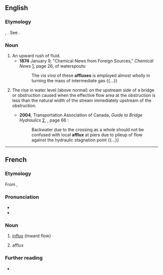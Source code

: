 ==English==

===Etymology===
{{der|en|la|affluĕre}}, {{m|la|affluxum}}. See {{m|en|affluent}}.

===Noun===
{{en-noun|es}}

# An upward rush of fluid.
#* '''1874''' January 9, "Chemical News from Foreign Sources," ''Chemical News'' [http://books.google.com/books?id=jOUEAAAAQAAJ&pg=PA20-IA6&dq=affluxes&ei=oWrlRqH2I6HApgKCooX7AQ], page 26, of waterspouts:
#*: The ''vis viva'' of these '''affluxes''' is employed almost wholly in turning the mass of intermediate gas {{...}}
# {{lb|en|hydrology}} The rise in water level (above normal) on the upstream side of a bridge or obstruction caused when the effective flow area at the obstruction is less than the natural width of the stream immediately upstream of the obstruction.
#* '''2004''', Transportation Association of Canada, ''Guide to Bridge Hydraulics'' [http://books.google.com/books?id=WjMJvtV1PeEC&pg=PA66&ei=RGzlRpaYMIfmpwKN6ujLDg&sig=_iClxoFfAKCUkxC9KOHAOrQdspk], {{ISBN|0727732625}}, page 66 :
#*: Backwater due to the crossing as a whole should not be confused with local '''afflux''' at piers due to pileup of flow against the hydraulic stagnation point {{...}}

----

==French==

===Etymology===
From {{der|fr|la|affluĕre}}, {{m|la|affluxum}}

===Pronunciation===
* {{fr-IPA}}
* {{audio|Fr-afflux.ogg|Audio|lang=fr}}

===Noun===
{{fr-noun|m|afflux}}

# [[influx]] (inward flow)
# {{lb|en|medicine}} afflux

===Further reading===
* {{R:TLFi}}